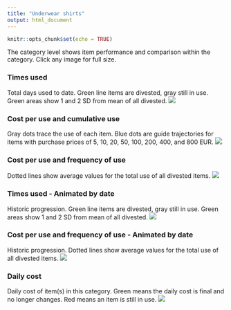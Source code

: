 ```yaml
---
title: "Underwear shirts"
output: html_document
---
```


```r
knitr::opts_chunk$set(echo = TRUE)

```

The category level shows item performance and comparison within the category. Click any image for full size.

### Times used
Total days used to date. Green line items are divested, gray still in use. Green areas show 1 and 2 SD from mean of all divested.
[![](https://www.dropbox.com/s/qh822sdz1y24dqn/Category-Underwear_shirts-Times_used.png?raw=1)](https://www.dropbox.com/s/qh822sdz1y24dqn/Category-Underwear_shirts-Times_used.png?raw=1)

### Cost per use and cumulative use
Gray dots trace the use of each item. Blue dots are guide trajectories for items with purchase prices of 5, 10, 20, 50, 100, 200, 400, and 800 EUR.
[![](https://www.dropbox.com/s/jurj5vp2da9k0u0/Category-Underwear_shirts-Cost_and_Cumulative_use.png?raw=1)](https://www.dropbox.com/s/jurj5vp2da9k0u0/Category-Underwear_shirts-Cost_and_Cumulative_use.png?raw=1)

### Cost per use and frequency of use
Dotted lines show average values for the total use of all divested items.
[![](https://www.dropbox.com/s/3kgsihwn1c500r3/Category-Underwear_shirts.png?raw=1)](https://www.dropbox.com/s/3kgsihwn1c500r3/Category-Underwear_shirts.png?raw=1)

### Times used - Animated by date
Historic progression. Green line items are divested, gray still in use. Green areas show 1 and 2 SD from mean of all divested. 
![](https://www.dropbox.com/s/i0cfzr5gkumyb3j/Category-Underwear_shirts-Times_used-animation.gif?raw=1)

### Cost per use and frequency of use - Animated by date
Historic progression. Dotted lines show average values for the total use of all divested items.
![](https://www.dropbox.com/s/d01t138pth6p9uc/Category-Underwear_shirts-animation.gif?raw=1)

### Daily cost
Daily cost of item(s) in this category. Green means the daily cost is final and no longer changes. Red means an item is still in use.
[![](https://www.dropbox.com/s/udf4yigz84inpgu/Category-Underwear_shirts-Daily_cost.png?raw=1)](https://www.dropbox.com/s/udf4yigz84inpgu/Category-Underwear_shirts-Daily_cost.png?raw=1)
